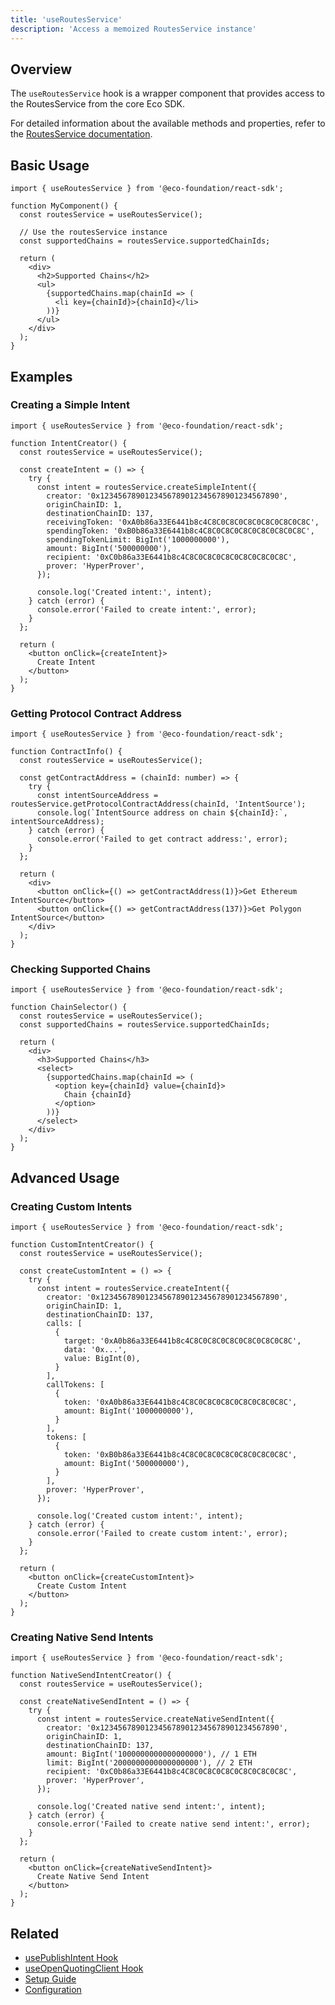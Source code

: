 ```yaml
---
title: 'useRoutesService'
description: 'Access a memoized RoutesService instance'
---
```


## Overview

The `useRoutesService` hook is a wrapper component that provides access to the RoutesService from the core Eco SDK.

For detailed information about the available methods and properties, refer to the [RoutesService documentation](https://github.com/eco/toolkit/blob/main/packages/sdk/src/routes/RoutesService.ts).

## Basic Usage

```tsx
import { useRoutesService } from '@eco-foundation/react-sdk';

function MyComponent() {
  const routesService = useRoutesService();
  
  // Use the routesService instance
  const supportedChains = routesService.supportedChainIds;
  
  return (
    <div>
      <h2>Supported Chains</h2>
      <ul>
        {supportedChains.map(chainId => (
          <li key={chainId}>{chainId}</li>
        ))}
      </ul>
    </div>
  );
}
```
## Examples

### Creating a Simple Intent

```tsx
import { useRoutesService } from '@eco-foundation/react-sdk';

function IntentCreator() {
  const routesService = useRoutesService();
  
  const createIntent = () => {
    try {
      const intent = routesService.createSimpleIntent({
        creator: '0x1234567890123456789012345678901234567890',
        originChainID: 1,
        destinationChainID: 137,
        receivingToken: '0xA0b86a33E6441b8c4C8C0C8C0C8C0C8C0C8C0C8C',
        spendingToken: '0xB0b86a33E6441b8c4C8C0C8C0C8C0C8C0C8C0C8C',
        spendingTokenLimit: BigInt('1000000000'),
        amount: BigInt('500000000'),
        recipient: '0xC0b86a33E6441b8c4C8C0C8C0C8C0C8C0C8C0C8C',
        prover: 'HyperProver',
      });
      
      console.log('Created intent:', intent);
    } catch (error) {
      console.error('Failed to create intent:', error);
    }
  };
  
  return (
    <button onClick={createIntent}>
      Create Intent
    </button>
  );
}
```

### Getting Protocol Contract Address

```tsx
import { useRoutesService } from '@eco-foundation/react-sdk';

function ContractInfo() {
  const routesService = useRoutesService();
  
  const getContractAddress = (chainId: number) => {
    try {
      const intentSourceAddress = routesService.getProtocolContractAddress(chainId, 'IntentSource');
      console.log(`IntentSource address on chain ${chainId}:`, intentSourceAddress);
    } catch (error) {
      console.error('Failed to get contract address:', error);
    }
  };
  
  return (
    <div>
      <button onClick={() => getContractAddress(1)}>Get Ethereum IntentSource</button>
      <button onClick={() => getContractAddress(137)}>Get Polygon IntentSource</button>
    </div>
  );
}
```

### Checking Supported Chains

```tsx
import { useRoutesService } from '@eco-foundation/react-sdk';

function ChainSelector() {
  const routesService = useRoutesService();
  const supportedChains = routesService.supportedChainIds;
  
  return (
    <div>
      <h3>Supported Chains</h3>
      <select>
        {supportedChains.map(chainId => (
          <option key={chainId} value={chainId}>
            Chain {chainId}
          </option>
        ))}
      </select>
    </div>
  );
}
```

## Advanced Usage

### Creating Custom Intents

```tsx
import { useRoutesService } from '@eco-foundation/react-sdk';

function CustomIntentCreator() {
  const routesService = useRoutesService();
  
  const createCustomIntent = () => {
    try {
      const intent = routesService.createIntent({
        creator: '0x1234567890123456789012345678901234567890',
        originChainID: 1,
        destinationChainID: 137,
        calls: [
          {
            target: '0xA0b86a33E6441b8c4C8C0C8C0C8C0C8C0C8C0C8C',
            data: '0x...',
            value: BigInt(0),
          }
        ],
        callTokens: [
          {
            token: '0xA0b86a33E6441b8c4C8C0C8C0C8C0C8C0C8C0C8C',
            amount: BigInt('1000000000'),
          }
        ],
        tokens: [
          {
            token: '0xB0b86a33E6441b8c4C8C0C8C0C8C0C8C0C8C0C8C',
            amount: BigInt('500000000'),
          }
        ],
        prover: 'HyperProver',
      });
      
      console.log('Created custom intent:', intent);
    } catch (error) {
      console.error('Failed to create custom intent:', error);
    }
  };
  
  return (
    <button onClick={createCustomIntent}>
      Create Custom Intent
    </button>
  );
}
```

### Creating Native Send Intents

```tsx
import { useRoutesService } from '@eco-foundation/react-sdk';

function NativeSendIntentCreator() {
  const routesService = useRoutesService();
  
  const createNativeSendIntent = () => {
    try {
      const intent = routesService.createNativeSendIntent({
        creator: '0x1234567890123456789012345678901234567890',
        originChainID: 1,
        destinationChainID: 137,
        amount: BigInt('1000000000000000000'), // 1 ETH
        limit: BigInt('2000000000000000000'), // 2 ETH
        recipient: '0xC0b86a33E6441b8c4C8C0C8C0C8C0C8C0C8C0C8C',
        prover: 'HyperProver',
      });
      
      console.log('Created native send intent:', intent);
    } catch (error) {
      console.error('Failed to create native send intent:', error);
    }
  };
  
  return (
    <button onClick={createNativeSendIntent}>
      Create Native Send Intent
    </button>
  );
}
```

## Related

- [usePublishIntent Hook](/api-reference/hooks/use-publish-intent)
- [useOpenQuotingClient Hook](/api-reference/hooks/use-open-quoting-client)
- [Setup Guide](/essentials/setup)
- [Configuration](/essentials/configuration) 